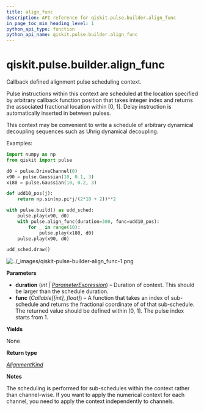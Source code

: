 ```yaml
---
title: align_func
description: API reference for qiskit.pulse.builder.align_func
in_page_toc_min_heading_level: 1
python_api_type: function
python_api_name: qiskit.pulse.builder.align_func
---
```


<span id="qiskit-pulse-builder-align-func" />

# qiskit.pulse.builder.align\_func

<Function id="qiskit.pulse.builder.align_func" github="https://github.com/qiskit/qiskit/tree/stable/0.24/qiskit/pulse/builder.py" signature="align_func(duration, func)">
  Callback defined alignment pulse scheduling context.

  Pulse instructions within this context are scheduled at the location specified by arbitrary callback function position that takes integer index and returns the associated fractional location within \[0, 1]. Delay instruction is automatically inserted in between pulses.

  This context may be convenient to write a schedule of arbitrary dynamical decoupling sequences such as Uhrig dynamical decoupling.

  Examples:

  ```python
  import numpy as np
  from qiskit import pulse

  d0 = pulse.DriveChannel(0)
  x90 = pulse.Gaussian(10, 0.1, 3)
  x180 = pulse.Gaussian(10, 0.2, 3)

  def udd10_pos(j):
      return np.sin(np.pi*j/(2*10 + 2))**2

  with pulse.build() as udd_sched:
      pulse.play(x90, d0)
      with pulse.align_func(duration=300, func=udd10_pos):
          for _ in range(10):
              pulse.play(x180, d0)
      pulse.play(x90, d0)

  udd_sched.draw()
  ```

  ![../\_images/qiskit-pulse-builder-align\_func-1.png](/images/api/qiskit/0.43/qiskit-pulse-builder-align_func-1.png)

  **Parameters**

  *   **duration** (*int |* [*ParameterExpression*](qiskit.circuit.ParameterExpression "qiskit.circuit.parameterexpression.ParameterExpression")) – Duration of context. This should be larger than the schedule duration.
  *   **func** (*Callable\[\[int], float]*) – A function that takes an index of sub-schedule and returns the fractional coordinate of of that sub-schedule. The returned value should be defined within \[0, 1]. The pulse index starts from 1.

  **Yields**

  None

  **Return type**

  [*AlignmentKind*](pulse#qiskit.pulse.transforms.AlignmentKind "qiskit.pulse.transforms.alignments.AlignmentKind")

  **Notes**

  The scheduling is performed for sub-schedules within the context rather than channel-wise. If you want to apply the numerical context for each channel, you need to apply the context independently to channels.
</Function>

